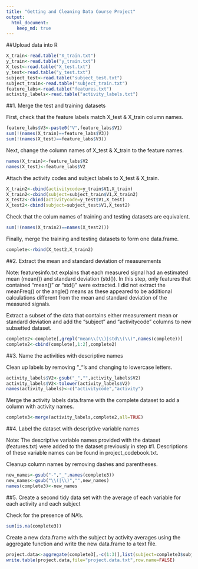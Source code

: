 ```yaml
---
title: "Getting and Cleaning Data Course Project"
output: 
  html_document:
    keep_md: true
---
```


##Upload data into R

```r
X_train<-read.table("X_train.txt")
y_train<-read.table("y_train.txt")
X_test<-read.table("X_test.txt")
y_test<-read.table("y_test.txt")
subject_test<-read.table("subject_test.txt")
subject_train<-read.table("subject_train.txt")
feature_labs<-read.table("features.txt")
activity_labels<-read.table("activity_labels.txt")
```


##1. Merge the test and training datasets

First, check that the feature labels match X_test & X_train column names.

```r
feature_labs$V3<-paste0("V",feature_labs$V1)
sum(!(names(X_train)==feature_labs$V3))
sum(!(names(X_test)==feature_labs$V3))
```

Next, change the column names of X_test & X_train to the feature names.

```r
names(X_train)<-feature_labs$V2
names(X_test)<-feature_labs$V2
```

Attach the activity codes and subject labels to X_test & X_train.

```r
X_train2<-cbind(activitycode=y_train$V1,X_train)
X_train2<-cbind(subject=subject_train$V1,X_train2)
X_test2<-cbind(activitycode=y_test$V1,X_test)
X_test2<-cbind(subject=subject_test$V1,X_test2)
```

Check that the colum names of training and testing datasets are equivalent.

```r
sum(!(names(X_train2)==names(X_test2)))
```

Finally, merge the training and testing datasets to form one data.frame.

```r
complete<-rbind(X_test2,X_train2)
```


##2. Extract the mean and standard deviation of measurements

Note: featuresinfo.txt explains that each measured signal had an estimated mean (mean()) and standard deviation (std()). In this step, only features that contained "mean()" or "std()" were extracted. I did not extract the meanFreq() or the angle() means as these appeared to be additional calculations different from the mean and standard deviation of the measured signals.

Extract a subset of the data that contains either measurement mean or standard deviation and add the "subject" and "activitycode" columns to new subsetted dataset.

```r
complete2<-complete[,grepl("mean\\(\\)|std\\(\\)",names(complete))]
complete2<-cbind(complete[,1:2],complete2)
```


##3. Name the activities with descriptive names

Clean up labels by removing "_"'s and changing to lowercase letters.

```r
activity_labels$V2<-gsub("_","",activity_labels$V2)
activity_labels$V2<-tolower(activity_labels$V2)
names(activity_labels)<-c("activitycode","activity")
```

Merge the activity labels data.frame with the complete dataset to add a column with activity names.

```r
complete3<-merge(activity_labels,complete2,all=TRUE)
```


##4. Label the dataset with descriptive variable names

Note: The descriptive variable names provided with the dataset (features.txt) were added to the dataset previously in step #1. Descriptions of these variable names can be found in project_codebook.txt.

Cleanup column names by removing dashes and parentheses. 

```r
new_names<-gsub("-","_",names(complete3))
new_names<-gsub("\\(|\\)","",new_names)
names(complete3)<-new_names
```


##5. Create a second tidy data set with the average of each variable for each activity and each subject

Check for the presence of NA's.

```r
sum(is.na(complete3))
```

Create a new data.frame with the subject by activity averages using the aggregate function and write the new data.frame to a text file.

```r
project.data<-aggregate(complete3[,-c(1:3)],list(subject=complete3$subject,activity=complete3$activity),FUN=mean)
write.table(project.data,file="project.data.txt",row.name=FALSE)
```
